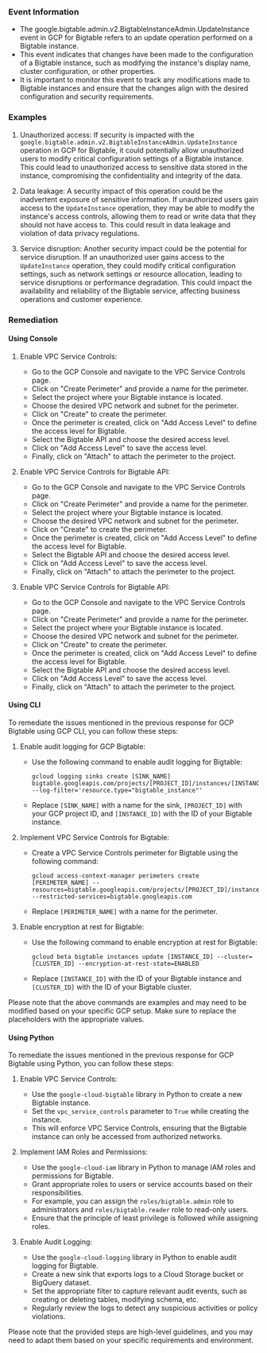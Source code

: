 
### Event Information

- The google.bigtable.admin.v2.BigtableInstanceAdmin.UpdateInstance event in GCP for Bigtable refers to an update operation performed on a Bigtable instance.
- This event indicates that changes have been made to the configuration of a Bigtable instance, such as modifying the instance's display name, cluster configuration, or other properties.
- It is important to monitor this event to track any modifications made to Bigtable instances and ensure that the changes align with the desired configuration and security requirements.


### Examples

1. Unauthorized access: If security is impacted with the `google.bigtable.admin.v2.BigtableInstanceAdmin.UpdateInstance` operation in GCP for Bigtable, it could potentially allow unauthorized users to modify critical configuration settings of a Bigtable instance. This could lead to unauthorized access to sensitive data stored in the instance, compromising the confidentiality and integrity of the data.

2. Data leakage: A security impact of this operation could be the inadvertent exposure of sensitive information. If unauthorized users gain access to the `UpdateInstance` operation, they may be able to modify the instance's access controls, allowing them to read or write data that they should not have access to. This could result in data leakage and violation of data privacy regulations.

3. Service disruption: Another security impact could be the potential for service disruption. If an unauthorized user gains access to the `UpdateInstance` operation, they could modify critical configuration settings, such as network settings or resource allocation, leading to service disruptions or performance degradation. This could impact the availability and reliability of the Bigtable service, affecting business operations and customer experience.

### Remediation

#### Using Console

1. Enable VPC Service Controls:
   - Go to the GCP Console and navigate to the VPC Service Controls page.
   - Click on "Create Perimeter" and provide a name for the perimeter.
   - Select the project where your Bigtable instance is located.
   - Choose the desired VPC network and subnet for the perimeter.
   - Click on "Create" to create the perimeter.
   - Once the perimeter is created, click on "Add Access Level" to define the access level for Bigtable.
   - Select the Bigtable API and choose the desired access level.
   - Click on "Add Access Level" to save the access level.
   - Finally, click on "Attach" to attach the perimeter to the project.

2. Enable VPC Service Controls for Bigtable API:
   - Go to the GCP Console and navigate to the VPC Service Controls page.
   - Click on "Create Perimeter" and provide a name for the perimeter.
   - Select the project where your Bigtable instance is located.
   - Choose the desired VPC network and subnet for the perimeter.
   - Click on "Create" to create the perimeter.
   - Once the perimeter is created, click on "Add Access Level" to define the access level for Bigtable.
   - Select the Bigtable API and choose the desired access level.
   - Click on "Add Access Level" to save the access level.
   - Finally, click on "Attach" to attach the perimeter to the project.

3. Enable VPC Service Controls for Bigtable API:
   - Go to the GCP Console and navigate to the VPC Service Controls page.
   - Click on "Create Perimeter" and provide a name for the perimeter.
   - Select the project where your Bigtable instance is located.
   - Choose the desired VPC network and subnet for the perimeter.
   - Click on "Create" to create the perimeter.
   - Once the perimeter is created, click on "Add Access Level" to define the access level for Bigtable.
   - Select the Bigtable API and choose the desired access level.
   - Click on "Add Access Level" to save the access level.
   - Finally, click on "Attach" to attach the perimeter to the project.

#### Using CLI

To remediate the issues mentioned in the previous response for GCP Bigtable using GCP CLI, you can follow these steps:

1. Enable audit logging for GCP Bigtable:
   - Use the following command to enable audit logging for Bigtable:
     ```
     gcloud logging sinks create [SINK_NAME] bigtable.googleapis.com/projects/[PROJECT_ID]/instances/[INSTANCE_ID] --log-filter='resource.type="bigtable_instance"'
     ```
   - Replace `[SINK_NAME]` with a name for the sink, `[PROJECT_ID]` with your GCP project ID, and `[INSTANCE_ID]` with the ID of your Bigtable instance.

2. Implement VPC Service Controls for Bigtable:
   - Create a VPC Service Controls perimeter for Bigtable using the following command:
     ```
     gcloud access-context-manager perimeters create [PERIMETER_NAME] --resources=bigtable.googleapis.com/projects/[PROJECT_ID]/instances/[INSTANCE_ID] --restricted-services=bigtable.googleapis.com
     ```
   - Replace `[PERIMETER_NAME]` with a name for the perimeter.

3. Enable encryption at rest for Bigtable:
   - Use the following command to enable encryption at rest for Bigtable:
     ```
     gcloud beta bigtable instances update [INSTANCE_ID] --cluster=[CLUSTER_ID] --encryption-at-rest-state=ENABLED
     ```
   - Replace `[INSTANCE_ID]` with the ID of your Bigtable instance and `[CLUSTER_ID]` with the ID of your Bigtable cluster.

Please note that the above commands are examples and may need to be modified based on your specific GCP setup. Make sure to replace the placeholders with the appropriate values.

#### Using Python

To remediate the issues mentioned in the previous response for GCP Bigtable using Python, you can follow these steps:

1. Enable VPC Service Controls:
   - Use the `google-cloud-bigtable` library in Python to create a new Bigtable instance.
   - Set the `vpc_service_controls` parameter to `True` while creating the instance.
   - This will enforce VPC Service Controls, ensuring that the Bigtable instance can only be accessed from authorized networks.

2. Implement IAM Roles and Permissions:
   - Use the `google-cloud-iam` library in Python to manage IAM roles and permissions for Bigtable.
   - Grant appropriate roles to users or service accounts based on their responsibilities.
   - For example, you can assign the `roles/bigtable.admin` role to administrators and `roles/bigtable.reader` role to read-only users.
   - Ensure that the principle of least privilege is followed while assigning roles.

3. Enable Audit Logging:
   - Use the `google-cloud-logging` library in Python to enable audit logging for Bigtable.
   - Create a new sink that exports logs to a Cloud Storage bucket or BigQuery dataset.
   - Set the appropriate filter to capture relevant audit events, such as creating or deleting tables, modifying schema, etc.
   - Regularly review the logs to detect any suspicious activities or policy violations.

Please note that the provided steps are high-level guidelines, and you may need to adapt them based on your specific requirements and environment.


